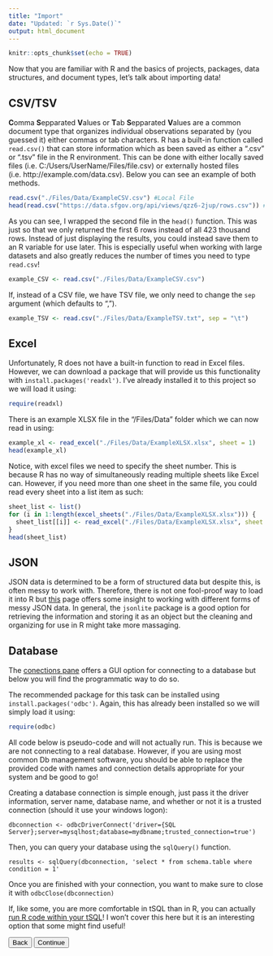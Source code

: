 ```yaml
---
title: "Import"
date: "Updated: `r Sys.Date()`"
output: html_document
---
```


```r
knitr::opts_chunk$set(echo = TRUE)
```

Now that you are familiar with R and the basics of projects, packages, data structures, and document types, let's talk about importing data! 

## CSV/TSV

**C**omma **S**epparated **V**alues or **T**ab **S**epparated **V**alues are a common document type that organizes individual observations separated by (you guessed it) either commas or tab characters. R has a built-in function called `read.csv()` that can store information which as been saved as either a ".csv" or ".tsv" file in the R environment. This can be done with either locally saved files (i.e. C:/Users/UserName/Files/file.csv) or externally hosted files (i.e. http://example.com/data.csv). Below you can see an example of both methods. 

```r
read.csv("./Files/Data/ExampleCSV.csv") #Local File
head(read.csv("https://data.sfgov.org/api/views/qzz6-2jup/rows.csv")) #External File
```

As you can see, I wrapped the second file in the `head()` function. This was just so that we only returned the first 6 rows instead of all 423 thousand rows. Instead of just displaying the results, you could instead save them to an R variable for use later. This is especially useful when working with large datasets and also greatly reduces the number of times you need to type `read.csv`! 

```r
example_CSV <- read.csv("./Files/Data/ExampleCSV.csv")
```

If, instead of a CSV file, we have TSV file, we only need to change the `sep` argument (which defaults to ","). 

```r
example_TSV <- read.csv("./Files/Data/ExampleTSV.txt", sep = "\t")
```

## Excel

Unfortunately, R does not have a built-in function to read in Excel files. However, we can download a package that will provide us this functionality with `install.packages('readxl')`. I've already installed it to this project so we will load it using: 

```r
require(readxl)
```

There is an example XLSX file in the "/Files/Data" folder which we can now read in using: 

```r
example_xl <- read_excel("./Files/Data/ExampleXLSX.xlsx", sheet = 1)
head(example_xl)
```

Notice, with excel files we need to specify the sheet number. This is because R has no way of simultaneously reading multiple sheets like Excel can. However, if you need more than one sheet in the same file, you could read every sheet into a list item as such: 

```r
sheet_list <- list()
for (i in 1:length(excel_sheets("./Files/Data/ExampleXLSX.xlsx"))) {
  sheet_list[[i]] <- read_excel("./Files/Data/ExampleXLSX.xlsx", sheet = i)
}
head(sheet_list)
```


## JSON

JSON data is determined to be a form of structured data but despite this, is often messy to work with. Therefore, there is not one fool-proof way to load it into R but [this](https://cran.r-project.org/web/packages/jsonlite/vignettes/json-apis.html) page offers some insight to working with different forms of messy JSON data. In general, the `jsonlite` package is a good option for retrieving the information and storing it as an object but the cleaning and organizing for use in R might take more massaging.

## Database 

The [conections pane](https://db.rstudio.com/rstudio/connections/) offers a GUI option for connecting to a database but below you will find the programmatic way to do so.

The recommended package for this task can be installed using `install.packages('odbc')`. Again, this has already been installed so we will simply load it using: 

```r
require(odbc)
```

All code below is pseudo-code and will not actually run. This is because we are not connecting to a real database. However, if you are using most common Db management software, you should be able to replace the provided code with names and connection details appropriate for your system and be good to go! 

Creating a database connection is simple enough, just pass it the driver information, server name, database name, and whether or not it is a trusted connection (should it use your windows logon): 

``` dbconnection <- odbcDriverConnect('driver={SQL Server};server=mysqlhost;database=mydbname;trusted_connection=true') ```

Then, you can query your database using the `sqlQuery()` function.

``` results <- sqlQuery(dbconnection, 'select * from schema.table where condition = 1' ```

Once you are finished with your connection, you want to make sure to close it with `odbcClose(dbconnection)`


If, like some, you are more comfortable in tSQL than in R, you can actually [run R code within your tSQL](https://www.datacamp.com/community/tutorials/execute-r-python-sql)! I won't cover this here but it is an interesting option that some might find useful! 


<div class = "row">
<a href = "./Import.html"><button class="btn btn-primary">Back</button></a>
<a href = "./Transform.html"><button class="btn btn-Default">Continue</button></a>
</div>